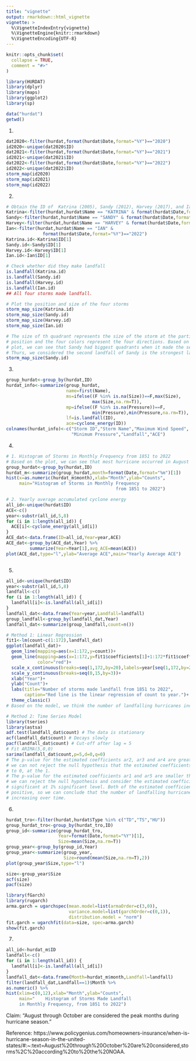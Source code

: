 ```yaml
---
title: "vignette"
output: rmarkdown::html_vignette
vignette: >
  %\VignetteIndexEntry{vignette}
  %\VignetteEngine{knitr::rmarkdown}
  %\VignetteEncoding{UTF-8}
---
```


```r
knitr::opts_chunk$set(
  collapse = TRUE,
  comment = "#>"
)
```

```r
library(HURDAT)
library(dplyr)
library(maps)
library(ggplot2)
library(sp)
```

```r
data("hurdat")
getwd()
```

1.
```r
dat2020<-filter(hurdat,format(hurdat$Date,format="%Y")=="2020")
id2020<-unique(dat2020$ID)
dat2021<-filter(hurdat,format(hurdat$Date,format="%Y")=="2021")
id2021<-unique(dat2021$ID)
dat2022<-filter(hurdat,format(hurdat$Date,format="%Y")=="2022")
id2022<-unique(dat2022$ID)
storm_map(id2020)
storm_map(id2021)
storm_map(id2022)
```

2.
```r
# Obtain the ID of  Katrina (2005), Sandy (2012), Harvey (2017), and Ian (2022).
Katrina<-filter(hurdat,hurdat$Name == "KATRINA" & format(hurdat$Date,format="%Y")=="2005")
Sandy<-filter(hurdat,hurdat$Name == "SANDY" & format(hurdat$Date,format="%Y")=="2012")
Harvey<-filter(hurdat,hurdat$Name == "HARVEY" & format(hurdat$Date,format="%Y")=="2017")
Ian<-filter(hurdat,hurdat$Name == "IAN" & 
              format(hurdat$Date,format="%Y")=="2022")
Katrina.id<-Katrina$ID[1]
Sandy.id<-Sandy$ID[1]
Harvey.id<-Harvey$ID[1]
Ian.id<-Ian$ID[1]

# Check whether did they make landfall
is.landfall(Katrina.id)
is.landfall(Sandy.id)
is.landfall(Harvey.id)
is.landfall(Ian.id)
## All four storms made landfall.

# Plot the position and size of the four storms
storm_map_size(Katrina.id)
storm_map_size(Sandy.id)
storm_map_size(Harvey.id)
storm_map_size(Ian.id)

# The size of th quadrant represents the size of the storm at the particular
# position and the four colors represent the four directions. Based on the four
# plot, we can see that Sandy had biggest quadrants when it made the second landfall.
# Thurs, we considered the second landfall of Sandy is the strongest landfall.
storm_map_size(Sandy.id)
```


3.
```r
group_hurdat<-group_by(hurdat,ID)
hurdat_info<-summarize(group_hurdat,
                       name=first(Name),
                       ms=ifelse((F %in% is.na(Size))==F,max(Size),
                                 max(Size,na.rm=T)),
                       mp=ifelse((F %in% is.na(Pressure))==F,
                                 min(Pressure),min(Pressure,na.rm=T)),
                       lf=is.landfall(ID),
                       ace=cyclone_energy(ID))
colnames(hurdat_info)<-c("Storm ID","Storm Name","Maximum Wind Speed",
                         "Minimum Pressure","Landfall","ACE")

```


4.
```r
# 1. Histogram of Storms in Monthly Frequency from 1851 to 2022
# Based on the plot, we can see that most hurricane occurred in August
group_hurdat<-group_by(hurdat,ID)
hurdat_m<-summarize(group_hurdat,month=format(Date,format="%m")[1])
hist(x=as.numeric(hurdat_m$month),xlab="Month",ylab="Counts",
     main="Histogram of Storms in Monthly Frequency 
                                          from 1851 to 2022")

# 2. Yearly average accumulated cyclone energy
all_id<-unique(hurdat$ID)
ACE<-c()
year<-substr(all_id,5,8)
for (i in 1:length(all_id)) {
  ACE[i]<-cyclone_energy(all_id[i])
}
ACE_dat<-data.frame(ID=all_id,Year=year,ACE)
ACE_dat<-group_by(ACE_dat,Year) %>%
         summarize(Year=Year[1],avg_ACE=mean(ACE))
plot(ACE_dat,type="l",ylab="Average ACE",main="Yearly Average ACE")



```


5.
```r
all_id<-unique(hurdat$ID)
year<-substr(all_id,5,8)
landfall<-c()
for (i in 1:length(all_id)) {
  landfall[i]<-is.landfall(all_id[i])
}
landfall_dat<-data.frame(Year=year,Landfall=landfall)
group_landfall<-group_by(landfall_dat,Year)
landfall_dat<-summarize(group_landfall,count=n())

# Method 1: Linear Regression
fit1<-lm(count~c(1:172),landfall_dat)
ggplot(landfall_dat)+
  geom_line(mapping=aes(x=1:172,y=count))+
  geom_line(mapping=aes(x=1:172,y=fit1$coefficients[1]+1:172*fit1$coefficients[2]),
            color="red")+
  scale_x_continuous(breaks=seq(1,172,by=20),labels=year[seq(1,172,by=20)])+
  scale_y_continuous(breaks=seq(0,15,by=3))+
  xlab("Year")+
  ylab("Count")+
  labs(title="Number of storms made landfall from 1851 to 2022",
       caption="Red line is the linear regression of count to year.")+
  theme_classic()
# Based on the model, we think the number of landfalling hurricanes increasing over time.

# Method 2: Time Series Model
library(tseries)
library(astsa)
adf.test(landfall_dat$count) # The data is stationary
acf(landfall_dat$count) # Decays slowly
pacf(landfall_dat$count) # Cut-off after lag = 5
# Fit ARIMA(5,0,0)
sarima(landfall_dat$count,p=5,d=0,q=0)
# The p-value for the estimated coefficients ar2, ar3 and ar4 are greater than 0.01,
# we can not reject the null hypothesis that the estimated coefficients are equal
# to 0, at the 1.
# The p-value for the estimated coefficients ar1 and ar5 are smaller than 0.01,
# we can reject the null hypothesis and consider the estimated coefficients are 
# significant at 1% significant level. Both of the estimated coefficients are 
# positive, so we can conclude that the number of landfalling hurricanes 
# increasing over time.
```


6.
```r
hurdat_tro<-filter(hurdat,hurdat$Type %in% c("TD","TS","HU"))
group_hurdat_tro<-group_by(hurdat_tro,ID)
group_id<-summarize(group_hurdat_tro,
                    Year=format(Date,format="%Y")[1],
                    Size=mean(Size,na.rm=T))
group_year<-group_by(group_id,Year)
group_year<-summarize(group_year,
                      Size=round(mean(Size,na.rm=T),2))
plot(group_year$Size,type="l")

size<-group_year$Size
acf(size)
pacf(size)

library(fGarch)
library(rugarch)
arma.garch = ugarchspec(mean.model=list(armaOrder=c(3,0)),
                        variance.model=list(garchOrder=c(0,1)),
                        distribution.model = "norm")
fit.garch = ugarchfit(data=size, spec=arma.garch)
show(fit.garch)
```


7.
```r
all_id<-hurdat_m$ID
landfall<-c()
for (i in 1:length(all_id)) {
  landfall[i]<-is.landfall(all_id[i])
}
landfall_dat<-data.frame(Month=hurdat_m$month,Landfall=landfall)
filter(landfall_dat,Landfall==1)$Month %>%
as.numeric() %>%
hist(xlim=c(0,12),xlab="Month",ylab="Counts",
     main="    Histogram of Storms Made Landfall 
     in Monthly Frequency, from 1851 to 2022")

```

Claim: "August through October are considered the peak months during hurricane season." 

Reference:
https://www.policygenius.com/homeowners-insurance/when-is-hurricane-season-in-the-united-states/#:~:text=August%20through%20October%20are%20considered,storms%2C%20according%20to%20the%20NOAA.









